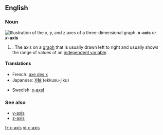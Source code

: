 ==English==
===Noun===
[[Image:Coord planes color.svg|thumb|right|Illustration of the ''x'', ''y'', and ''z'' axes of a three-dimensional graph.]]
'''x-axis''' ''or'' '''''x''-axis'''

#{{alggeom}}: The axis on a [[graph]] that is usually drawn left to right and usually shows the range of values of an [[independent variable]].

====Translations====
{{top}}
*French: [[axe des x]] {{m}}
*Japanese: [[X軸]] (ekkusu-jiku)
{{mid}}
*Swedish: [[x-axel]] {{c}}
{{bottom}}

===See also===
*[[y-axis]]
*[[z-axis]]

[[fr:x-axis]]
[[vi:x-axis]]